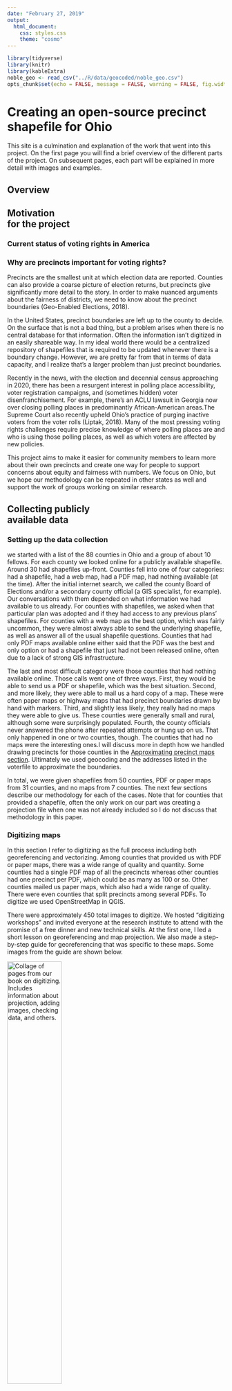 ```yaml
---
date: "February 27, 2019"
output: 
  html_document:
    css: styles.css
    theme: "cosmo"
---
```


```r
library(tidyverse)
library(knitr)
library(kableExtra)
noble_geo <- read_csv("../R/data/geocoded/noble_geo.csv")
opts_chunk$set(echo = FALSE, message = FALSE, warning = FALSE, fig.width = 2, fig.height = 2, fig.align = "center")
```


# Creating an open-source precinct shapefile for Ohio {.tabset}


This site is a culmination and explanation of the work that went into this project. On the first page you will find a brief overview of the different parts of the project. On subsequent pages, each part will be explained in more detail with images and examples.

## Overview


## Motivation <br>for the project



### Current status of voting rights in America


### Why are precincts important for voting rights?

Precincts are the smallest unit at which election data are reported. Counties can also provide a coarse picture of election returns, but precincts give significantly more detail to the story.	In order to make nuanced arguments about the fairness of districts, we need to know about the precinct boundaries (Geo-Enabled Elections, 2018).  

In the United States, precinct boundaries are left up to the county to decide. On the surface that is not a bad thing, but a problem arises when there is no central database for that information. Often the information isn’t digitized in an easily shareable way. In my ideal world there would be a centralized repository of shapefiles that is required to be updated whenever there is a boundary change. However, we are pretty far from that in terms of data capacity, and I realize that’s a larger problem than just precinct boundaries. 

Recently in the news, with the election and decennial census approaching in 2020, there has been a resurgent interest in polling place accessibility, voter registration campaigns, and (sometimes hidden) voter disenfranchisement. For example, there’s an ACLU lawsuit in Georgia now over closing polling places in predominantly African-American areas.The Supreme Court also recently upheld Ohio’s practice of purging inactive voters from the voter rolls (Liptak, 2018). Many of the most pressing voting rights challenges require precise knowledge of where polling places are and who is using those polling places, as well as which voters are affected by new policies.

This project aims to make it easier for community members to learn more about their own precincts and create one way for people to support concerns about equity and fairness with numbers. We focus on Ohio, but we hope our methodology can be repeated in other states as well and support the work of groups working on similar research. 


## Collecting publicly <br> available data 

### Setting up the data collection

we started with a list of the 88 counties in Ohio and a group of about 10 fellows. For each county we looked online for a publicly available shapefile. Around 30 had shapefiles up-front. Counties fell into one of four categories: had a shapefile, had a web map, had a PDF map, had nothing available (at the time). 
After the initial internet search, we called the county Board of Elections and/or a secondary county official (a GIS specialist, for example). Our conversations with them depended on what information we had available to us already. For counties with shapefiles, we asked when that particular plan was adopted and if they had access to any previous plans’ shapefiles. For counties with a web map as the best option, which was fairly uncommon, they were almost always able to send the underlying shapefile, as well as answer all of the usual shapefile questions. Counties that had only PDF maps available online either said that the PDF was the best and only option or had a shapefile that just had not been released online, often due to a lack of strong GIS infrastructure. 


The last and most difficult category were those counties that had nothing available online. Those calls went one of three ways. First, they would be able to send us a PDF or shapefile, which was the best situation. Second, and more likely, they were able to mail us a hard copy of a map. These were often paper maps or highway maps that had precinct boundaries drawn by hand with markers. Third, and slightly less likely, they really had no maps they were able to give us. These counties were generally small and rural, although some were surprisingly populated. Fourth, the county officials never answered the phone after repeated attempts or hung up on us. That only happened in one or two counties, though. 
The counties that had no maps were the interesting ones.I will discuss more in depth how we handled drawing precincts for those counties in the [Approximating precinct maps section](#approximating-precinct-maps). Ultimately we used geocoding and the addresses listed in the voterfile to approximate the boundaries.


In total, we were given shapefiles from 50 counties, PDF or paper maps from 31 counties, and no maps from 7 counties. The next few sections describe our methodology for each of the cases. Note that for counties that provided a shapefile, often the only work on our part was creating a projection file when one was not already included so I do not discuss that methodology in this paper. 


### Digitizing maps

In this section I refer to digitizing as the full process including both georeferencing and vectorizing.
Among counties that provided us with PDF or paper maps, there was a wide range of quality and quantity. Some counties had a single PDF map of all the precincts whereas other counties had one precinct per PDF, which could be as many as 100 or so. Other counties mailed us paper maps, which also had a wide range of quality. There were even counties that split precincts among several PDFs. To digitize we used OpenStreetMap in QGIS. 

There were approximately 450 total images to digitize. We hosted “digitizing workshops” and invited everyone at the research institute to attend with the promise of a free dinner and new technical skills. At the first one, I led a short lesson on georeferencing and map projection. We also made a step-by-step guide for georeferencing that was specific to these maps. Some images from the guide are shown below.

<img src="images/digitizing_collage.png" alt="Collage of pages from our book on digitizing. Includes information about projection, adding images, checking data, and others." width="50%" height = "50%" align="center">

During the second workshop we started vectorizing the georeferenced maps. This was prone to a few more technical issues, including difficult angles and fine-tuning. Due to time constraints we vectorized by selecting census blocks that were within the precincts because in most places, precinct lines followed census blocks. From a project management standpoint we usually assigned the georeferencing of a county to a group of two to four people and then assigned only one person for the vectorizing. This helped minimize opportunities for human error. 


In total we estimated that we spent about 400 person hours on the project. Some of that time comes from the fact that many people had never used GIS before and we had to redo a few counties. In general, it’s a long and tedious process. As of now, by hand seems to be the only viable option. However, in the next section I will discuss an algorithm that was originally designed to impute missing data but the hope is that we could automate some of the digitizing in the future as well. 









## Approximating <br>precinct maps

<br> <br>

Most of the counties we worked with in Ohio had either a shapefile available or pdf maps that we could digitize. The more challenging case was when no map existed that we could use. Much of the research I did was related to how to use other publicly available data to approximate the precinct boundaries in these counties. There were about ten counties total in this category. In the end we found that geocoded addresses from the [publicly available voter file](https://www6.sos.state.oh.us/ords/f?p=111:1) could draw “accurate-enough” precinct boundaries in the absence of a better option. Groups like the National States Geographic Information Council are also using voter addresses to geocode precinct boundaries with address range shapefiles. The general approach we settled on was to use the  to find the locations of currently registered voters and then triangulate plausible precinct boundaries using a nearest neighbor algorithm. The details of this algorithm are below. To illustrate the algorithm, we use Noble County, Ohio as an example. 

### Data

The first consideration is the readily available raw data that is available to researchers and community members. Calling counties for more data is an option, though a time consuming and tedious process. The ultimate goal is to make phone calls less necessary for obtaining data. 

As previously mentioned, the voter files in Ohio (a list of registered voters) is publicly available online. The files are compiled by county, so in total there are 88 voter files in Ohio. Our variables of interest are the address field and the assigned precinct. An example of the voter file for Noble county is shown below:

```r
kable(noble_geo %>% select(RESIDENTIAL_ADDRESS1, RESIDENTIAL_CITY, RESIDENTIAL_STATE, RESIDENTIAL_ZIP, PRECINCT_NAME) %>% head()) %>%
  kable_styling(bootstrap_options = c("striped", "hover", "condensed", "responsive"), full_width = F, font_size = 10)
```

The other piece of necessary data is an underlying geographic unit for building the precincts. The natural choice is census blocks because in theory precinct boundaries do not split census blocks. Additionally, the method of digitizing we implemented uses census blocks to fill in precinct polygons Census blocks are the smallest geographic unit defined by the Census Bureau. In urban areas, census blocks are often analagous to city blocks, but this analogy does not hold in rural areas. The tigris (**cite!!**) package in R to accesses the census block shapefiles published by the Census Bureau (**cite!!**) for us. 

To connect the voter file with the census blocks, we make use of a Census Bureau API through the tigris package in R (**cite!!**) that returns a census block ID for each valid address. In general, we find that 60 to 80 percent of the addresses are valid, meaning they can be processed by the API. Below on the left is a map highlighting the census blocks with no valid addresses and on the right is a map showing how many addresses are valid per census block. 

<br>
<br>

<img width="45%" src="C:\\Users\\katie\\Documents\\honors\\R\\plots\\valid_addresses.png"/>
<img width="45%" src="C:\\Users\\katie\\Documents\\honors\\R\\plots\\noble1.png"/>

For the blocks with valid addresses, there is information in the voter file about what precinct that address belongs in. We define the precinct of a block with valid addresses to be the most common precinct of the listed addresses. Often these are unanimous, but in scenarios with data entry errors, split blocks, or other irregularities there may be multiple precincts listed in a block. 

This leaves slightly fewer than half of the census blocks unclassified in most counties. To fill in the gaps, we wrote an algorithm to impute the values using a nearest neighbor model.

### Defining a model

The idea behind our approximation method is to use nonparametric classification to impute the missing block precinct assignments. 

We define this model as a nearest neighbor model that depends on the number of adjacent neighbors of a given block $x_i$. The general framework is similar to a $knn$ model, where $k$ = the size of the neighborhood. The difference is that $k$ varies by block $x_i$ in this case, so that parameter is instead $k(x_i)$. Different blocks have different numbers of adjacent neighbors, thus thus the neighborhood size is a function of the block. 

From our set of $L$ possible precincts, the predicted precinct $\hat{p}_{k(x_i)nn}$ of a block $x_i$ is the most common precinct in its neighborhood of size $k(x_i)$, where $y_j$ is the precinct assignment of the $jth$ neighbor. The number of neighboring blocks in precinct $p_l$ is defined by $N_l(x_i)$. Ties for the most common precinct are broken at random.

$$\hat{p}_{k(x_i)nn} \in \text{argmax }N_l(x_i), \quad l \in \{1, 2, 3, ... L\}$$ 

$$\text{where } N_l(x_i):= \sum_{j=1}^{k(x_i)}\mathbf{1}(y_j=p_l)$$

After we run this model, there will still be unclassified blocks. This comes from the fact that not every unclassified block has classified neighbors. This then becomes an iterative model. The process is repeated until every block is classified. Blocks classified in previous iterations become part of the training set, so each iteration has more training data than previous ones. 

If we wanted a probabilistic model instead of this deterministic one, we could define the probability of block $x_i$ being in precinct $p_l$ as the fraction of its neighbors in that precinct. 

As an improvement to the original model definition, we include a requirement that a minimum fraction of a block's neighborhood, $\alpha$ must be classified in order to make a classification decision. This condition is supplied by the user. In this case, our model becomes:

$$\textbf{if: }\quad \frac{\sum_j^{k(x_i)}\mathbf{1} (y_j = NULL)}{k(x_i)} < \alpha$$

$$\hat{p}_{k(x_i)nn} \in \text{argmax }N_l(x_i), \quad l \in \{1, 2, 3, ... L\}$$ 

$$\text{where } N_l(x_i):= \sum_{j=1}^{k(x_i)}\mathbf{1}(y_j=p_l)$$

$$\textbf{else: } \quad \hat{p}_{k(x_i)nn} = NULL$$

This ensures that spurious patterns from classifying with little data can be mitigated. Adding a minimum value that is too high prevents the algorithm from running to completion in some cases, so finding a balance is often a process of trial and error. We recommend a minimum percent ($\alpha$) no higher than 33 percent. 

### Evaluating the model

After defining and implementing a model for imputing precinct names, we want to have a method for evaluating these maps. Two factors make this more complex. First, we do not have true values for the counties that did not provide data. Second, many model assessments are built for a quantitative response. We also needed an assessment built specifically for spatial qualitative response variables.

In order to have "true" values for comparing the approximated ones, we independent generated precinct maps for counties that did provide data. Using multiple counties allowed us to have an idea of the spread of possible accuracies. To compare the maps we use a spatial validity measure (**cite!!**), or v-measure. This measures the “sameness” of the different precinct labels, or how well two different partitions (precinct boundaries) fit together in one region (a county). For simplicity, we refer to the official precinct boundaries as a regionalization and the approximate boundaries as a partition. We compute values for completeness, the average “sameness” of the regions with respect to partitions, and homogeneity, the average “sameness” of partitions with respect to zones. The v-measure is a harmonic mean of completeness and homogeneity and ranges between 0 and 1, with 1 being a perfect match.

### A reproducible process

If you would like to reproduce these maps, or produce them for your own work, we have compiled this algorithm into an R package. You can install it from the [GitHub repository](https://github.com/ykelly/approxprecincts) as it is not available on CRAN. 

## What can we <br>do with this?